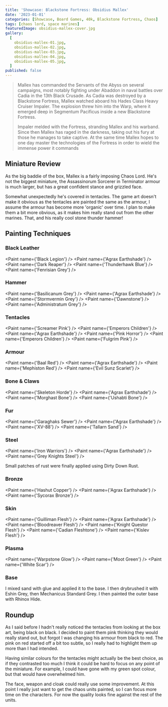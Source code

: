 ```yaml
---
title: 'Showcase: Blackstone Fortress: Obsidius Mallex'
date: '2023-01-01'
categories: [Showcase, Board Games, 40k, Blackstone Fortress, Chaos]
tags: [chaos lord, space marines]
featuredImage: obsidius-mallex-cover.jpg
gallery:
  [
    obsidius-mallex-01.jpg,
    obsidius-mallex-02.jpg,
    obsidius-mallex-03.jpg,
    obsidius-mallex-04.jpg,
    obsidius-mallex-05.jpg,
  ]
published: false
---
```


> Mallex has commanded the Servants of the Abyss on several campaigns, most notably fighting under Abaddon in naval
> battles over Cadia in the 13th Black Crusade. As Cadia was destroyed by a Blackstone Fortress, Mallex watched aboard
> his Hades Class Heavy Cruiser Impaler. The explosion threw him into the Warp, where it emerged deep in Segmentum
> Pacificus inside a new Blackstone Fortress.
>
> Impaler melded with the Fortress, stranding Mallex and his warband. Since then Mallex has raged in the darkness,
> taking out his fury at those he manages to take captive. At the same time Mallex hopes to one day master the
> technologies of the Fortress in order to wield the immense power it commands

## Miniature Review

As the big baddie of the box, Mallex is a fairly imposing Chaos Lord. He's not the biggest miniature, the Assassinorum
Sorcerer in Terminator armour is much larger, but has a great confident stance and grizzled face.

Somewhat unexpectedly he's covered in tentacles. The game art doesn't make it obvious as the tentacles are painted the
same as the armour, I assume the armour has become more 'organic' over time. I plan to make them a bit more obvious, as
it makes him really stand out from the other marines. That, and his really cool stone thunder hammer!

## Painting Techniques

### Black Leather
<Paint name={'Black Legion'} />
<Paint name={'Agrax Earthshade'} />
<Paint name={'Dark Reaper'} />
<Paint name={'Thunderhawk Blue'} />
<Paint name={'Fenrisian Grey'} />

### Hammer
<Paint name={'Basilicanum Grey'} />
<Paint name={'Agrax Earthshade'} />
<Paint name={'Stormvermin Grey'} />
<Paint name={'Dawnstone'} />
<Paint name={'Administratum Grey'} />

### Tentacles
<Paint name={'Screamer Pink'} />
<Paint name={'Emperors Children'} />
<Paint name={'Agrax Earthshade'} />
<Paint name={'Pink Horror'} />
<Paint name={'Emperors Children'} />
<Paint name={'Fulgrim Pink'} />

### Armour
<Paint name={'Baal Red'} />
<Paint name={'Agrax Earthshade'} />
<Paint name={'Mephiston Red'} />
<Paint name={'Evil Sunz Scarlet'} />

### Bone & Claws
<Paint name={'Skeleton Horde'} />
<Paint name={'Agrax Earthshade'} />
<Paint name={'Morghast Bone'} />
<Paint name={'Ushabti Bone'} />

### Fur
<Paint name={'Garaghaks Sewer'} />
<Paint name={'Agrax Earthshade'} />
<Paint name={'XV-88'} />
<Paint name={'Tallarn Sand'} />

### Steel
<Paint name={'Iron Warriors'} />
<Paint name={'Agrax Earthshade'} />
<Paint name={'Grey Knights Steel'} />

Small patches of rust were finally applied using Dirty Down Rust.

### Bronze
<Paint name={'Hashut Copper'} />
<Paint name={'Agrax Earthshade'} />
<Paint name={'Sycorax Bronze'} />

### Skin
<Paint name={'Guilliman Flesh'} />
<Paint name={'Agrax Earthshade'} />
<Paint name={'Bloodreaver Flesh'} />
<Paint name={'Knight Questor Flesh'} />
<Paint name={'Cadian Fleshtone'} />
<Paint name={'Kislev Flesh'} />

### Plasma
<Paint name={'Warpstone Glow'} />
<Paint name={'Moot Green'} />
<Paint name={'White Scar'} />

### Base

I mixed sand with glue and applied it to the base. I then drybrushed it with Eshin Grey, then Mechanicus Standard Grey.
I then painted the outer base with Rhinox Hide.

## Roundup

As I said before I hadn't really noticed the tentacles from looking at the box art, being black on black. I decided to
paint them pink thinking they would really stand out, but forgot I was changing his armour from black to red. The pink
on red started off a bit too subtle, so I really had to highlight them up more than I had intended.

Having similar colours for the tentacles might actually be the best choice, as if they contrasted too much I think it
could be hard to focus on any point of the miniature. For example, I could have gone with my green spot colour, but that
would have overwhelmed him.

The face, weapon and cloak could really use some improvement. At this point I really just want to get the chaos units
painted, so I can focus more time on the characters. For now the quality looks fine against the rest of the units.